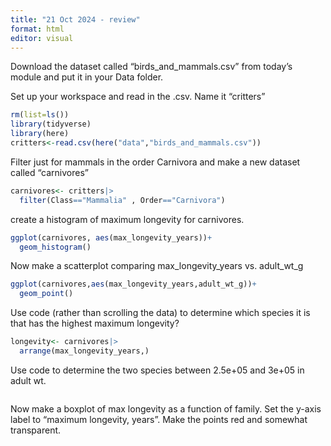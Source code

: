 ```yaml
---
title: "21 Oct 2024 - review"
format: html
editor: visual
---
```


Download the dataset called "birds_and_mammals.csv" from today's module and put it in your Data folder.

Set up your workspace and read in the .csv. Name it "critters"

```r
rm(list=ls())
library(tidyverse)
library(here)
critters<-read.csv(here("data","birds_and_mammals.csv"))
```

Filter just for mammals in the order Carnivora and make a new dataset called "carnivores"

```r
carnivores<- critters|>
  filter(Class=="Mammalia" , Order=="Carnivora")
```

create a histogram of maximum longevity for carnivores.

```r
ggplot(carnivores, aes(max_longevity_years))+
  geom_histogram()
```

Now make a scatterplot comparing max_longevity_years vs. adult_wt_g

```r
ggplot(carnivores,aes(max_longevity_years,adult_wt_g))+
  geom_point()
```

Use code (rather than scrolling the data) to determine which species it is that has the highest maximum longevity?

```r
longevity<- carnivores|>
  arrange(max_longevity_years,)
```

Use code to determine the two species between 2.5e+05 and 3e+05 in adult wt.

```r

```

Now make a boxplot of max longevity as a function of family. Set the y-axis label to "maximum longevity, years". Make the points red and somewhat transparent.

```r

```
